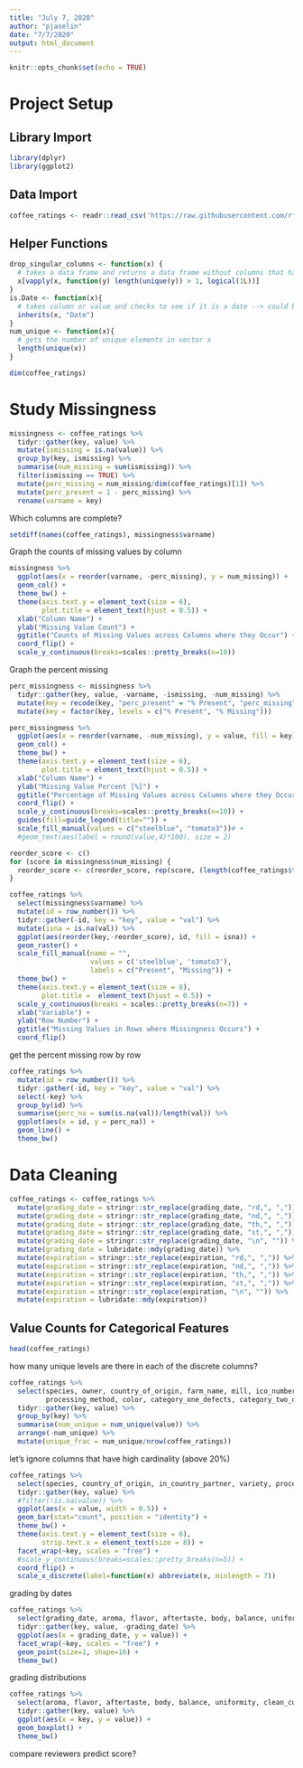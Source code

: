 ```yaml
---
title: "July 7, 2020"
author: "pjaselin"
date: "7/7/2020"
output: html_document
---
```


```r
knitr::opts_chunk$set(echo = TRUE)
```

# Project Setup

## Library Import
```r
library(dplyr)
library(ggplot2)
```

## Data Import
```r
coffee_ratings <- readr::read_csv('https://raw.githubusercontent.com/rfordatascience/tidytuesday/master/data/2020/2020-07-07/coffee_ratings.csv')
```

## Helper Functions
```r
drop_singular_columns <- function(x) {
  # takes a data frame and returns a data frame without columns that have the same value
  x[vapply(x, function(y) length(unique(y)) > 1, logical(1L))]
}
is.Date <- function(x){
  # takes column or value and checks to see if it is a date --> could be more generalized
  inherits(x, "Date")
}
num_unique <- function(x){
  # gets the number of unique elements in vector x
  length(unique(x))
}
```


```r
dim(coffee_ratings)
```



# Study Missingness
```r
missingness <- coffee_ratings %>%
  tidyr::gather(key, value) %>%
  mutate(ismissing = is.na(value)) %>%
  group_by(key, ismissing) %>%
  summarise(num_missing = sum(ismissing)) %>%
  filter(ismissing == TRUE) %>%
  mutate(perc_missing = num_missing/dim(coffee_ratings)[1]) %>%
  mutate(perc_present = 1 - perc_missing) %>%
  rename(varname = key)
```

Which columns are complete?
```r
setdiff(names(coffee_ratings), missingness$varname)
```


Graph the counts of missing values by column
```r
missingness %>%
  ggplot(aes(x = reorder(varname, -perc_missing), y = num_missing)) + 
  geom_col() +
  theme_bw() + 
  theme(axis.text.y = element_text(size = 6),
        plot.title = element_text(hjust = 0.5)) +
  xlab("Column Name") +
  ylab("Missing Value Count") +
  ggtitle("Counts of Missing Values across Columns where they Occur") +
  coord_flip() +
  scale_y_continuous(breaks=scales::pretty_breaks(n=10))
```


Graph the percent missing 
```r
perc_missingness <- missingness %>%
  tidyr::gather(key, value, -varname, -ismissing, -num_missing) %>%
  mutate(key = recode(key, "perc_present" = "% Present", "perc_missing" = "% Missing")) %>%
  mutate(key = factor(key, levels = c("% Present", "% Missing"))) 

perc_missingness %>%
  ggplot(aes(x = reorder(varname, -num_missing), y = value, fill = key)) + 
  geom_col() +
  theme_bw() + 
  theme(axis.text.y = element_text(size = 6),
        plot.title = element_text(hjust = 0.5)) +
  xlab("Column Name") +
  ylab("Missing Value Percent [%]") +
  ggtitle("Percentage of Missing Values across Columns where they Occur") +
  coord_flip() +
  scale_y_continuous(breaks=scales::pretty_breaks(n=10)) + 
  guides(fill=guide_legend(title="")) +
  scale_fill_manual(values = c("steelblue", "tomato3"))# +
  #geom_text(aes(label = round(value,4)*100), size = 2)
```




```r
reorder_score <- c()
for (score in missingness$num_missing) {
  reorder_score <- c(reorder_score, rep(score, (length(coffee_ratings$total_cup_points)*length(missingness$varname))/length(unique(missingness$varname))))
}

coffee_ratings %>%
  select(missingness$varname) %>%
  mutate(id = row_number()) %>%
  tidyr::gather(-id, key = "key", value = "val") %>%
  mutate(isna = is.na(val)) %>%
  ggplot(aes(reorder(key,-reorder_score), id, fill = isna)) +
  geom_raster() +
  scale_fill_manual(name = "",
                    values = c('steelblue', 'tomato3'),
                    labels = c("Present", "Missing")) +
  theme_bw() +
  theme(axis.text.y = element_text(size = 6),
        plot.title =  element_text(hjust = 0.5)) +
  scale_y_continuous(breaks = scales::pretty_breaks(n=7)) +
  xlab("Variable") +
  ylab("Row Number") + 
  ggtitle("Missing Values in Rows where Missingness Occurs") +
  coord_flip()
```

get the percent missing row by row
```r
coffee_ratings %>%
  mutate(id = row_number()) %>%
  tidyr::gather(-id, key = "key", value = "val") %>%
  select(-key) %>%
  group_by(id) %>%
  summarise(perc_na = sum(is.na(val))/length(val)) %>%
  ggplot(aes(x = id, y = perc_na)) +
  geom_line() +
  theme_bw()
```


# Data Cleaning
```r
coffee_ratings <- coffee_ratings %>%
  mutate(grading_date = stringr::str_replace(grading_date, "rd,", ",")) %>%
  mutate(grading_date = stringr::str_replace(grading_date, "nd,", ",")) %>%
  mutate(grading_date = stringr::str_replace(grading_date, "th,", ",")) %>%
  mutate(grading_date = stringr::str_replace(grading_date, "st,", ",")) %>%
  mutate(grading_date = stringr::str_replace(grading_date, "\n", "")) %>%
  mutate(grading_date = lubridate::mdy(grading_date)) %>%
  mutate(expiration = stringr::str_replace(expiration, "rd,", ",")) %>%
  mutate(expiration = stringr::str_replace(expiration, "nd,", ",")) %>%
  mutate(expiration = stringr::str_replace(expiration, "th,", ",")) %>%
  mutate(expiration = stringr::str_replace(expiration, "st,", ",")) %>%
  mutate(expiration = stringr::str_replace(expiration, "\n", "")) %>%
  mutate(expiration = lubridate::mdy(expiration))
```



## Value Counts for Categorical Features

```r
head(coffee_ratings)
```

how many unique levels are there in each of the discrete columns?
```r
coffee_ratings %>%
  select(species, owner, country_of_origin, farm_name, mill, ico_number, company, altitude, producer, in_country_partner, harvest_year, owner_1, variety,
         processing_method, color, category_one_defects, category_two_defects, quakers, certification_body, unit_of_measurement) %>%
  tidyr::gather(key, value) %>%
  group_by(key) %>%
  summarise(num_unique = num_unique(value)) %>%
  arrange(-num_unique) %>%
  mutate(unique_frac = num_unique/nrow(coffee_ratings))
```

let's ignore columns that have high cardinality (above 20%)


```r
coffee_ratings %>%
  select(species, country_of_origin, in_country_partner, variety, processing_method, color, category_one_defects, category_two_defects, quakers, certification_body, unit_of_measurement) %>%
  tidyr::gather(key, value) %>%
  #filter(!is.na(value)) %>%
  ggplot(aes(x = value, width = 0.5)) +
  geom_bar(stat="count", position = "identity") +
  theme_bw() + 
  theme(axis.text.y = element_text(size = 6),
        strip.text.x = element_text(size = 8)) +
  facet_wrap(~key, scales = "free") +
  #scale_y_continuous(breaks=scales::pretty_breaks(n=5)) +
  coord_flip() +
  scale_x_discrete(label=function(x) abbreviate(x, minlength = 7))
```



grading by dates
```r
coffee_ratings %>%
  select(grading_date, aroma, flavor, aftertaste, body, balance, uniformity, clean_cup, sweetness, cupper_points, moisture) %>%
  tidyr::gather(key, value, -grading_date) %>%
  ggplot(aes(x = grading_date, y = value)) +
  facet_wrap(~key, scales = "free") +
  geom_point(size=1, shape=16) +
  theme_bw() 
```

grading distributions
```r
coffee_ratings %>%
  select(aroma, flavor, aftertaste, body, balance, uniformity, clean_cup, sweetness, cupper_points, moisture) %>%
  tidyr::gather(key, value) %>%
  ggplot(aes(x = key, y = value)) +
  geom_boxplot() +
  theme_bw() 
```


compare reviewers
predict score?
